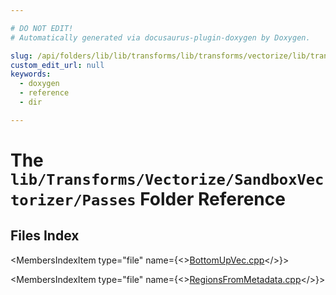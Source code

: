 ```yaml
---

# DO NOT EDIT!
# Automatically generated via docusaurus-plugin-doxygen by Doxygen.

slug: /api/folders/lib/lib/transforms/lib/transforms/vectorize/lib/transforms/vectorize/sandboxvectorizer/lib/transforms/vectorize/sandboxvectorizer/passes
custom_edit_url: null
keywords:
  - doxygen
  - reference
  - dir

---
```





# The `lib/Transforms/Vectorize/SandboxVectorizer/Passes` Folder Reference

<DoxygenPage pluginConfig={pluginConfig}>



## Files Index

<MembersIndex>

<MembersIndexItem
  type="file"
  name={<><a href="/docs/api/files/lib/lib/transforms/lib/transforms/vectorize/lib/transforms/vectorize/sandboxvectorizer/lib/transforms/vectorize/sandboxvectorizer/passes/bottomupvec-cpp">BottomUpVec.cpp</a></>}>
</MembersIndexItem>

<MembersIndexItem
  type="file"
  name={<><a href="/docs/api/files/lib/lib/transforms/lib/transforms/vectorize/lib/transforms/vectorize/sandboxvectorizer/lib/transforms/vectorize/sandboxvectorizer/passes/regionsfrommetadata-cpp">RegionsFromMetadata.cpp</a></>}>
</MembersIndexItem>

</MembersIndex>


</DoxygenPage>
